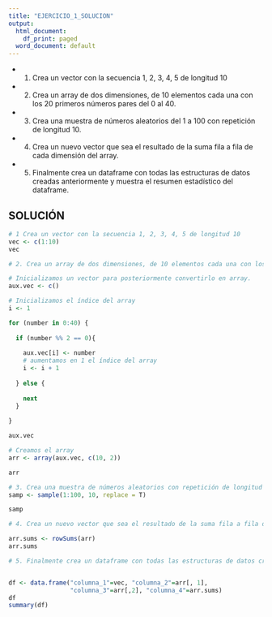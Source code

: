 ```yaml
---
title: "EJERCICIO_1_SOLUCION"
output:
  html_document:
    df_print: paged
  word_document: default
---
```


-   

    1.  Crea un vector con la secuencia 1, 2, 3, 4, 5 de longitud 10

-   

    2.  Crea un array de dos dimensiones, de 10 elementos cada una con los 20 primeros números pares del 0 al 40.

-   

    3.  Crea una muestra de números aleatorios del 1 a 100 con repetición de longitud 10.

-   

    4.  Crea un nuevo vector que sea el resultado de la suma fila a fila de cada dimensión del array.

-   

    5.  Finalmente crea un dataframe con todas las estructuras de datos creadas anteriormente y muestra el resumen estadístico del dataframe.

## SOLUCIÓN

```r
# 1 Crea un vector con la secuencia 1, 2, 3, 4, 5 de longitud 10
vec <- c(1:10)
vec
```

```r
# 2. Crea un array de dos dimensiones, de 10 elementos cada una con los 20 primeros números pares del 0 al 40.

# Inicializamos un vector para posteriormente convertirlo en array.
aux.vec <- c()

# Inicializamos el índice del array
i <- 1

for (number in 0:40) {
  
  if (number %% 2 == 0){
    
    aux.vec[i] <- number
    # aumentamos en 1 el índice del array
    i <- i + 1
    
  } else {
    
    next
  }
  
}

aux.vec
```

```r
# Creamos el array
arr <- array(aux.vec, c(10, 2))

arr
```

```r
# 3. Crea una muestra de números aleatorios con repetición de longitud 10.
samp <- sample(1:100, 10, replace = T)

samp
```

```r
# 4. Crea un nuevo vector que sea el resultado de la suma fila a fila de cada dimensión del array.

arr.sums <- rowSums(arr)
arr.sums
```

```r
# 5. Finalmente crea un dataframe con todas las estructuras de datos creadas anteriormente y muestra el resúmen estadístico del dataframe.


df <- data.frame("columna_1"=vec, "columna_2"=arr[, 1],
                 "columna_3"=arr[,2], "columna_4"=arr.sums)
df
summary(df)
```
